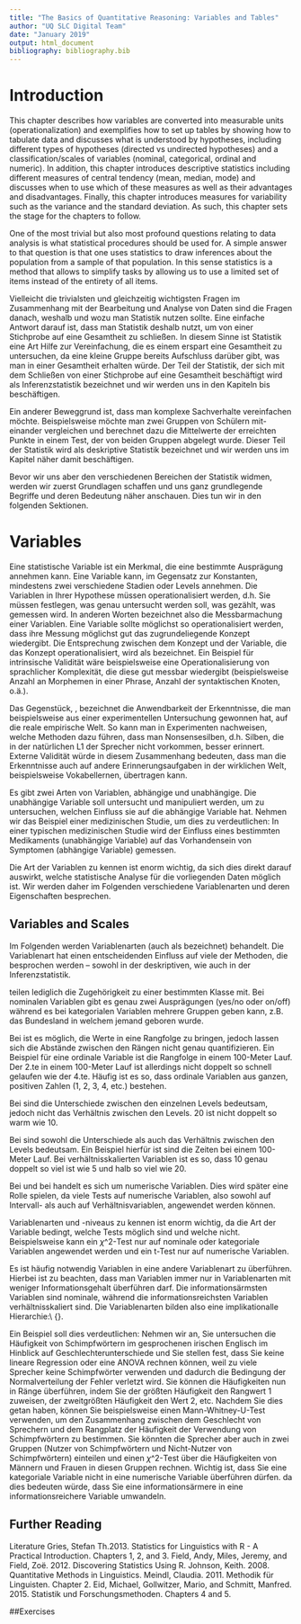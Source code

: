 ```yaml
---
title: "The Basics of Quantitative Reasoning: Variables and Tables"
author: "UQ SLC Digital Team"
date: "January 2019"
output: html_document
bibliography: bibliography.bib
---
```


# Introduction

This chapter describes how variables are converted into measurable units (operationalization) and exemplifies how to set up tables by showing how to tabulate data and discusses what is understood by hypotheses, including different types of hypotheses (directed vs undirected hypotheses) and a classification/scales of variables (nominal, categorical, ordinal and numeric). In addition, this chapter introduces descriptive statistics including different measures of central tendency (mean, median, mode) and discusses when to use which of these measures as well as their advantages and disadvantages. Finally, this chapter introduces measures for variability such as the variance and the standard deviation. As such, this chapter sets the stage for the chapters to follow.


One of the most trivial but also most profound questions relating to data analysis is what statistical procedures should be used for. A simple answer to that question is that one uses statistics to draw inferences about the population from a sample of that population. In this sense statistics is a method that allows to simplify tasks by allowing us to use a limited set of items instead of the entirety of all items. 



Vielleicht die trivialsten und gleichzeitig wichtigsten Fragen im Zusammenhang mit der Bearbeitung und Analyse von Daten sind die Fragen danach, weshalb und wozu man Statistik nutzen sollte. Eine einfache Antwort darauf ist, dass man Statistik deshalb nutzt, um von einer Stichprobe auf eine Gesamtheit\footnote{Es wird hier absichtlich von \textit{einer} anstatt von \textit{der} Gesamtheit gesprochen, da es viele unterschiedliche Gesamtheitheiten gibt und man sich sehr bewußt darüber sein sollte, über welche Gesamtheit man Aussagen machen möchte. Wenn die Stichprobe beispielsweise nur Deutsche zwischen 20 und 30 umfasst, so ist die Gesamtheit über die die Stichprobe Schlüsse erlaubt nicht die Gesamtheit aller Deutscher, sondern nur die Gesamtheit der Deutsche zwischen 20 und 30. Natürlich ist dies sehr vereinfachend, da andere Faktoren in diesem Beispiel unberücksichtigt bleiben.} zu schließen. In diesem Sinne ist Statistik eine Art Hilfe zur Vereinfachung, die es einem erspart eine Gesamtheit zu untersuchen, da eine kleine Gruppe bereits Aufschluss darüber gibt, was man in einer Gesamtheit erhalten würde. Der Teil der Statistik, der sich mit dem Schließen von einer Stichprobe auf eine Gesamtheit beschäftigt wird als Inferenzstatistik bezeichnet und wir werden uns in den Kapiteln \ref{inferenz} bis \ref{nonparametric} beschäftigen.

Ein anderer Beweggrund ist, dass man komplexe Sachverhalte vereinfachen möchte. Beispielsweise möchte man zwei Gruppen von Schülern mit\-einander vergleichen und berechnet dazu die Mittelwerte der erreichten Punkte in einem Test, der von beiden Gruppen abgelegt wurde. Dieser Teil der Statistik wird als deskriptive Statistik bezeichnet und wir werden uns im Kapitel \ref{deskriptiv} näher damit beschäftigen.

Bevor wir uns aber den verschiedenen Bereichen der Statistik widmen, werden wir zuerst Grundlagen schaffen und uns ganz grundlegende Begriffe und deren Bedeutung näher anschauen. Dies tun wir in den folgenden Sektionen.

# Variables

Eine statistische Variable ist ein Merkmal, die eine bestimmte Ausprägung annehmen kann. Eine Variable kann, im Gegensatz zur Konstanten, mindestens zwei verschiedene Stadien oder Levels annehmen. Die Variablen in Ihrer Hypothese müssen operationalisiert werden, d.h. Sie müssen festlegen, was genau untersucht werden soll, was gezählt, was gemessen wird. In anderen Worten bezeichnet \textit{Operationalisierung} also die Messbarmachung einer Variablen. Eine Variable sollte möglichst so operationalisiert werden, dass ihre Messung möglichst gut
das zugrundeliegende Konzept wiedergibt. Die Entsprechung zwischen dem Konzept und der Variable, die das Konzept operationalisiert, wird als \textit{intrinsische Validität} bezeichnet. Ein Beispiel für intrinsische Validität wäre beispielsweise eine Operationalisierung von sprachlicher Komplexität, die diese gut messbar wiedergibt (beispielsweise Anzahl an Morphemen in einer Phrase, Anzahl der syntaktischen Knoten, o.ä.).

Das Gegenstück, \textit{externe Validität}, bezeichnet die Anwendbarkeit der Erkenntnisse, die man beispielsweise aus einer experimentellen Untersuchung gewonnen hat, auf die reale empirische Welt. So kann man in Experimenten nachweisen, welche Methoden dazu führen, dass man Nonsensesilben, d.h. Silben, die in der natürlichen L1 der Sprecher nicht vorkommen, besser erinnert. Externe Validität würde in diesem Zusammenhang bedeuten, dass man die Erkenntnisse auch auf andere Erinnerungsaufgaben in der wirklichen Welt, beispielsweise Vokabellernen, übertragen kann.

Es gibt zwei Arten von Variablen, abhängige und unabhängige. Die unabhängige Variable soll untersucht und manipuliert werden, um zu untersuchen, welchen Einfluss sie auf die abhängige Variable hat. Nehmen wir das Beispiel einer medizinischen Studie, um dies zu verdeutlichen: In einer typischen medizinischen Studie wird der Einfluss eines bestimmten Medikaments (unabhängige Variable) auf das Vorhandensein von Symptomen (abhängige Variable) gemessen.

Die Art der Variablen zu kennen ist enorm wichtig, da sich dies direkt darauf auswirkt, welche statistische Analyse für die vorliegenden Daten möglich ist. Wir werden daher im Folgenden verschiedene Variablenarten und deren Eigenschaften besprechen.

## Variables and Scales

Im Folgenden werden Variablenarten (auch als \textit{Skalenniveau} bezeichnet) behandelt. Die Variablenart hat einen entscheidenden Einfluss auf viele der Methoden, die besprochen werden -- sowohl in der deskriptiven, wie auch in der Inferenzstatistik.

\textit{Nominale und kategoriale Variablen} teilen lediglich die Zugehörigkeit zu einer bestimmten Klasse mit. Bei nominalen Variablen gibt es genau zwei Ausprägungen (yes/no oder on/off) während es bei kategorialen Variablen mehrere Gruppen geben kann, z.B. das Bundesland in welchem jemand geboren wurde.

Bei \textit{ordinalen Variablen} ist es möglich, die Werte in eine Rangfolge zu bringen, jedoch lassen sich die Abstände zwischen den Rängen nicht genau quantifizieren. Ein Beispiel für eine ordinale Variable ist die Rangfolge in einem 100-Meter Lauf. Der 2.te in einem 100-Meter Lauf ist allerdings nicht doppelt so schnell gelaufen wie der 4.te. Häufig ist es so, dass ordinale Variablen aus ganzen, positiven Zahlen (1, 2, 3, 4, etc.) bestehen.

Bei \textit{intervallskalierten Variablen} sind die Unterschiede zwischen den einzelnen Levels bedeutsam, jedoch nicht das Verhältnis zwischen den Levels. 20\degree{Celsius} ist nicht doppelt so warm wie 10\degree{Celsius}.

Bei \textit{verhältnisskalierten Variablen} sind sowohl die Unterschiede als auch das Verhältnis zwischen den Levels bedeutsam. Ein Beispiel hierfür ist sind die Zeiten bei einem 100-Meter Lauf. Bei verhältnisskalierten Variablen ist es so, dass 10 genau doppelt so viel ist wie 5 und halb so viel wie 20.

Bei \textit{intervallskalierten Variablen} und bei \textit{verhältnisskalierten Variablen} handelt es sich um numerische Variablen. Dies wird später eine Rolle spielen, da viele Tests auf numerische Variablen, also sowohl auf Intervall- als auch auf Verhältnisvariablen, angewendet werden können.

\begin{table}[H]
\resizebox{1\textwidth}{!}{\begin{minipage}{\textwidth}
\begin{center}
%\begin{footnotesize}
\begin{tabular}{l l }
\hline\\
\textbf{Variablenart} & \textbf{Variablenniveau} \\[.3cm]
\hline\\
Nominalskalierte/Kategoriale Variablen & Geschlecht, Nationalität, Part of Speech \\
Ordinalskalierte Variablen & Schulabschluss, Schulnoten, Militärränge \\
Intervallskalierte Variablen & Temperatur, Akzeptanzurteile \\
Verhältnisskallerte Variablen & Alter, Dauer, Silbenanzahl \\
\hline\\
\end{tabular}
%\end{footnotesize}
\caption{Beispiele für Skalenarten}
\label{tab:Variablenarten}
\end{center}
\end{minipage} }
\end{table}

Variablenarten und -niveaus zu kennen ist enorm wichtig, da die Art der Variable bedingt, welche Tests möglich sind und welche nicht. Beispielsweise kann ein $\chi$^2-Test nur auf nominale oder kategoriale Variablen angewendet werden und ein t-Test nur auf numerische Variablen.

Es ist häufig notwendig Variablen in eine andere Variablenart zu überführen. Hierbei ist zu beachten, dass man Variablen immer nur in Variablenarten mit weniger Informationsgehalt überführen darf. Die informationsärmsten Variablen sind nominale, während die informationsreichsten Variablen verhältnisskaliert sind. Die Variablenarten bilden also eine implikationalle Hierarchie:\\
\small{\verb!Nominal/Kategorial < Ordinal < Intervall/Verhältnis!}.

Ein Beispiel soll dies verdeutlichen: Nehmen wir an, Sie untersuchen die Häufigkeit von Schimpfwörtern im gesprochenen irischen Englisch im Hinblick auf Geschlechterunterschiede und Sie stellen fest, dass Sie keine lineare Regression oder eine ANOVA rechnen können, weil zu viele Sprecher keine Schimpfwörter verwenden und dadurch die Bedingung der Normalverteilung der Fehler verletzt wird. Sie können die Häufigkeiten nun in Ränge überführen, indem Sie der größten Häufigkeit den
Rangwert 1 zuweisen, der zweitgrößten Häufigkeit den Wert 2, etc. Nachdem Sie dies getan haben, können Sie beispielsweise einen Mann-Whitney-U-Test verwenden, um den Zusammenhang zwischen dem Geschlecht von Sprechern und dem Rangplatz der Häufigkeit der Verwendung von Schimpfwörtern zu bestimmen. Sie könnten die Sprecher aber auch in zwei Gruppen (Nutzer von Schimpfwörtern und Nicht-Nutzer von Schimpfwörtern) einteilen und einen $\chi$^2-Test über die Häufigkeiten von Männern und Frauen in diesen Gruppen rechnen.
Wichtig ist, dass Sie eine kategoriale Variable nicht in eine numerische Variable überführen dürfen. da dies bedeuten würde, dass Sie eine informationsärmere in eine informationsreichere Variable umwandeln.


## Further Reading

Literature
Gries, Stefan Th.2013. Statistics for Linguistics with R - A Practical Introduction. Chapters 1, 2, and 3.
Field, Andy, Miles, Jeremy, and Field, Zoë. 2012. Discovering Statistics Using R.
Johnson, Keith. 2008. Quantitative Methods in Linguistics.
Meindl, Claudia. 2011. Methodik für Linguisten. Chapter 2.
Eid, Michael, Gollwitzer, Mario, and Schmitt, Manfred. 2015. Statistik und Forschungsmethoden. Chapters 4 and 5.

##Exercises

\begin{enumerate}
\item How could you operationalize language proficiency?
\item Which of the following statements are hypotheses?
\begin{enumerate}
\item Mocking birds dream in Italian. (untestable)
\item Technology is evil. (value judgement, unspecific)
\item Cannabis is a gateway drug when it is legal. (hypothesis)
\item Colorless green ideas sleep furiously. (logically contradictive)
\end{enumerate}
\item Jill, Jack, Mary, and Ben took part in a 100 meters dash and the table below summarizes their performance. Determine the variable types in the table below.

\begin{tabular}{lccr}
\hline\\
\textbf{Finished} & \textbf{Contestant} & \textbf{Rank} & \textbf{Time} \\
nominal & categorical & ordinal & Ratio scaled (numeric)\\
\hline\\
Yes & Jill & 1 & 14.67 \\
Yes & Jack & 2 & 15.32 \\
Yes & Mary & 3 & 15.55 \\
No & Ben & 4 & NA \\
\hline\\
\end{tabular}

\subsubsection*{Aufgaben}
\begin{enumerate}
\item Überlegen Sie sich für jede der unten aufgeführten Variablen, wie Sie sie operationalisieren könnten und um welche Variablenart es sich dann handeln würde.
\begin{enumerate}
\item Wetter (bewölkt, sonnig, regnerisch, etc.)
\item Staatsbürgerschaft
\item Tempus des Matrixverbs
\item Strukturelle Komplexität
\item Wortlänge
\item Silbenanzahl in einem Wort
\item Die Länge von Pausen in einer Stichprobe von Gesprächen
\item Das Auftreten oder Nichtauftreten von finiten Verben in einem bestimmten Text?
\item Die Einschätzung von Wörtern auf einer \textquote{Wertungsskala} von 1 bis 5?
\end{enumerate}
\item Wie Sie anhand der obigen Aufgaben gesehen haben, können Konzepte unterschiedlich operationalisiert werde. Suchen Sie sich einen Partner und stellen Sie sich vor, dass Sie mit Ihrem Partner eine Studie durchführen sollen, in der Alter eine wichtige Variable ist. Diskutieren Sie mit einem Partner wie Sie Alter erheben würden. Welche Vor- und Nachteile haben die unterschiedlichen Operationalisierungen?\\

\item Was ist hier die abhängige und was die unabhängige Variable?\\
\begin{exe}
\ex Wenn es regnet, dann werden mehr Menschen nass, als wenn es nicht regnet. (Wenn X, dann Y)
\label{taskex}
\end{exe}
Regen = $\rule{3cm}{0.15mm}$ Variable (X)\\
Nässe = $\rule{3cm}{0.15mm}$ Variable (Y)
\item Welche Variablenausprägungen liegen bei \textit{Zeit}, \textit{Rangplatz} und \textit{Name} vor?
\begin{table}[H]
\begin{minipage}{\textwidth}
\begin{center}
\begin{footnotesize}
\begin{tabular}{l c r}
\hline
Name & Zeit & Rang\\
\hline
Carl Lewis & 9.86 & 1\\
Ben Johnson & 9.97 & 2\\
Steve Davis & 10.06 & 3\\
\hline
\end{tabular}
\end{footnotesize}
\caption{Beispiel für Variablenarten}
\label{tab:task1}
\end{center}
\end{minipage}
\end{table}

Zeit =\\
Rangplatz =\\
Name =\\

\item Welche Hindernisse könnten vorliegen, sodass eine gut operationalisierte Variable nur eine niedrige extrinsische Validität besitzt?

\item Stellen Sei sich folgendes Szenario vor: In einer großen Repräsentativen Studie wird herausgefunden, dass die Schuhgröße ein hervorragender Prädiktor (Vorhersagewert) für Intelligenz ist. Diskutieren Sie vor dem Hintergrund dieses Beispiels mit einem Partner ob intrinsische Validität notwendig ist?
\end{enumerate}


\item Calculate the mean and the standard deviation of the results of the dash shown in the table above.
\end{enumerate}

